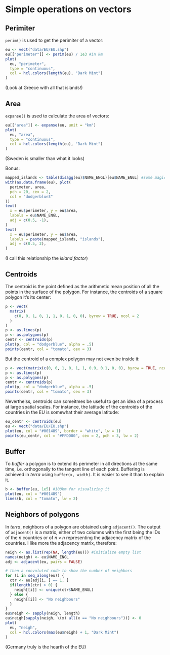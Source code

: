 # Simple operations on vectors

## Perimiter
`perim()` is used to get the perimiter of a vector:

```r
eu <- vect("data/EU/EU.shp")
eu[["perimeter"]] <- perim(eu) / 1e3 #in km
plot(
  eu, "perimeter",
  type = "continuous", 
  col = hcl.colors(length(eu), "Dark Mint")
)
```

(Look at Greece with all that islands!)

## Area
`expanse()` is used to calculate the area of vectors:

```r
eu[["area"]] <- expanse(eu, unit = "km")
plot(
  eu, "area",
  type = "continuous",
  col = hcl.colors(length(eu), "Dark Mint")
)
```

(Sweden is smaller than what it looks)

Bonus:
```r
mapped_islands <- table(disagg(eu)$NAME_ENGL)[eu$NAME_ENGL] #some magic
with(as.data.frame(eu), plot(
  perimeter, area, 
  pch = 20, cex = 2,
  col = "dodgerblue3"
))
text(
  x = eu$perimeter, y = eu$area,
  labels = eu$NAME_ENGL, 
  adj = c(0.5, -1),
)
text(
  x = eu$perimeter, y = eu$area,
  labels = paste(mapped_islands, "islands"),
  adj = c(0.5, 2),
)
```

(I call this relationship the _island factor_)

## Centroids

The centroid is the point defined as the arithmetic mean position of all the points in the surface of the polygon.
For instance, the centroids of a square polygon it's its center:
```r
p <- vect(
  matrix(
    c(0, 0, 1, 0, 1, 1, 0, 1, 0, 0), byrow = TRUE, ncol = 2
  )
)
p <- as.lines(p)
p <- as.polygons(p)
centr <- centroids(p)
plot(p, col = "dodgerblue", alpha = .5)
points(centr, col = "tomato", cex = 3)
```
But the centroid of a complex polygon may not even be inside it:
```r
p <- vect(matrix(c(0, 0, 1, 0, 1, 1, 0.9, 0.1, 0, 0), byrow = TRUE, ncol = 2))
p <- as.lines(p)
p <- as.polygons(p)
centr <- centroids(p)
plot(p, col = "dodgerblue", alpha = .5)
points(centr, col = "tomato", cex = 3)
```
Neverthelss, centroids can someitmes be useful to get an idea of a process at large spatial scales.
For instance, the latitude of the centroids of the countries in the EU is somewhat their average latitude:
```r
eu_centr <- centroids(eu)
eu <- vect("data/EU/EU.shp")
plot(eu, col = "#001489", border = "white", lw = 1)
points(eu_centr, col = "#FFDD00", cex = 2, pch = 3, lw = 2)
```

## Buffer
To _buffer_ a polygon is to extend its perimeter in all directions at the same time, i.e. orthogonally to the tangent line of each point.
Buffering is achieved in _terra_ using `buffer(x, width)`.
It is easier to see it than to explain it.

```r
b <- buffer(eu, 1e5) #100km for visualizing it
plot(eu, col = "#001489")
lines(b, col = "tomato", lw = 2)
```

## Neighbors of polygons
In _terra_, neighbors of a polygon are obtained using `adjacent()`.
The output of `adjacent()` is a matrix, either of two columns with the first being the IDs of the $n$ countries or of $n \times n$ representing the adjacency matrix of the countries.
I like more the adjacency matrix, therefore:

```r
neigh <- as.list(rep(NA, length(eu))) #initialize empty list
names(neigh) <- eu$NAME_ENGL
adj <- adjacent(eu, pairs = FALSE)

# then a convoluted code to show the number of neighbors
for (i in seq_along(eu)) {
  ctr <- eu[adj[i, ] == 1, ]
  if(length(ctr) > 0) {
    neigh[[i]] <- unique(ctr$NAME_ENGL)
  } else {
    neigh[[i]] <- "No neighbours"
  }
}
eu$neigh <- sapply(neigh, length)
eu$neigh[sapply(neigh, \(x) all(x == "No neighbours"))] <- 0
plot(
  eu, "neigh", 
  col = hcl.colors(max(eu$neigh) + 1, "Dark Mint")
)
```

(Germany truly is the hearth of the EU)
